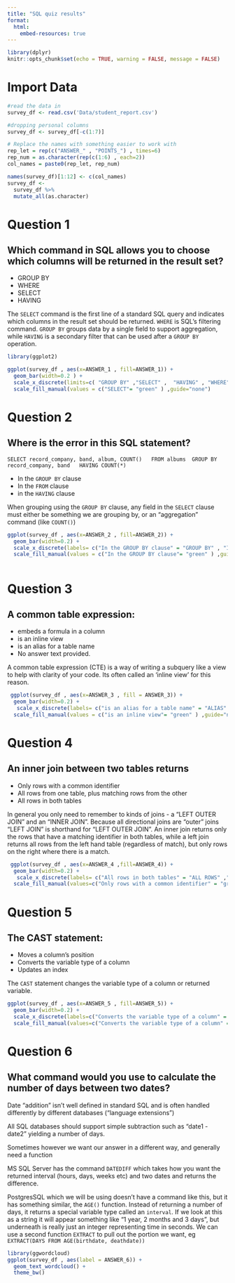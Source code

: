 ```yaml
---
title: "SQL quiz results"
format: 
  html:
    embed-resources: true
---
```


```r
library(dplyr)
knitr::opts_chunk$set(echo = TRUE, warning = FALSE, message = FALSE)
```

# Import Data

```r
#read the data in
survey_df <- read.csv('Data/student_report.csv')

#dropping personal columns
survey_df <- survey_df[-c(1:7)]

# Replace the names with something easier to work with
rep_let = rep(c("ANSWER_" , "POINTS_") , times=6)
rep_num = as.character(rep(c(1:6) , each=2))
col_names = paste0(rep_let, rep_num)

names(survey_df)[1:12] <- c(col_names)
survey_df <- 
  survey_df %>%
  mutate_all(as.character)

```

# Question 1

## Which command in SQL allows you to choose which columns will be returned in the result set?

-   GROUP BY
-   WHERE
-   SELECT
-   HAVING

The `SELECT` command is the first line of a standard SQL query and indicates which columns in the result set should be returned. `WHERE` is SQL's filtering command. `GROUP BY` groups data by a single field to support aggregation, while `HAVING` is a secondary filter that can be used after a `GROUP BY` operation.

```r
library(ggplot2)

ggplot(survey_df , aes(x=ANSWER_1 , fill=ANSWER_1)) + 
  geom_bar(width=0.2 ) +
  scale_x_discrete(limits=c( "GROUP BY" ,"SELECT" ,  "HAVING" , "WHERE")) +
  scale_fill_manual(values = c("SELECT"= "green" ) ,guide="none")
```

# Question 2

## Where is the error in this SQL statement?

`SELECT record_company, band, album, COUNT()  
FROM albums 
GROUP BY record_company, band  
HAVING COUNT(*)`

-   In the `GROUP BY` clause
-   In the `FROM` clause
-   in the `HAVING` clause

When grouping using the `GROUP BY` clause, any field in the `SELECT` clause must either be something we are grouping by, or an "aggregation" command (like `COUNT()`)

```r

ggplot(survey_df , aes(x=ANSWER_2 , fill=ANSWER_2)) + 
  geom_bar(width=0.2) + 
  scale_x_discrete(labels= c("In the GROUP BY clause" = "GROUP BY" , "In the HAVING clause" = "HAVING" , "In the FROM clause" = "FROM" ) , limits = c("In the GROUP BY clause" , "In the HAVING clause" ,"In the FROM clause")) +
  scale_fill_manual(values = c("In the GROUP BY clause"= "green" ) ,guide="none")



```

# Question 3

## A common table expression:

-   embeds a formula in a column
-   is an inline view
-   is an alias for a table name
-   No answer text provided.

A common table expression (CTE) is a way of writing a subquery like a view to help with clarity of your code. Its often called an 'inline view' for this reason. 

```r

 ggplot(survey_df , aes(x=ANSWER_3 , fill = ANSWER_3)) + 
  geom_bar(width=0.2) + 
   scale_x_discrete(labels= c("is an alias for a table name" = "ALIAS" ,"No answer text provided." = "NO ANSWER"  , "is an inline view" = "INLINE VIEW" , "embeds a formula in a column" = "EMBEDS FORMLA" ) , limits = c("is an alias for a table name" ,  "is an inline view" ,"embeds a formula in a column" , "No answer text provided.")) +
  scale_fill_manual(values = c("is an inline view"= "green" ) ,guide="none")


```

# Question 4

## An inner join between two tables returns

-   Only rows with a common identifier
-   All rows from one table, plus matching rows from the other
-   All rows in both tables

In general you only need to remember to kinds of joins - a "LEFT OUTER JOIN" and an "INNER JOIN". Because all directional joins are "outer" joins "LEFT JOIN" is shorthand for "LEFT OUTER JOIN". An inner join returns only the rows that have a matching identifier in both tables, while a left join returns all rows from the left hand table (regardless of match), but only rows on the right where there is a match.

```r
 ggplot(survey_df , aes(x=ANSWER_4 ,fill=ANSWER_4)) + 
  geom_bar(width=0.2) + 
   scale_x_discrete(labels= c("All rows in both tables" = "ALL ROWS" ,"No answer text provided." = "NO ANSWER" ,"Only rows with a common identifier" = "COMMON IDENTIFIER" , "All rows from one table, plus matching rows from the other" = "ALL PLUS MATCHING" ) , limits = c("All rows in both tables" , "Only rows with a common identifier" ,"All rows from one table, plus matching rows from the other" , "No answer text provided.")) + 
  scale_fill_manual(values=c("Only rows with a common identifier" = "green") , guide="none")


```

# Question 5

## The CAST statement:

-   Moves a column's position
-   Converts the variable type of a column
-   Updates an index

The `CAST` statement changes the variable type of a column or returned variable.

```r

ggplot(survey_df , aes(x=ANSWER_5 , fill=ANSWER_5)) + 
  geom_bar(width=0.2) + 
  scale_x_discrete(labels=c("Converts the variable type of a column" = "Converts type" ,"No answer text provided." = "NO ANSWER" ,"Updates an index" = "UPDATES INDEX" ,"Moves a column's position" = "MOVES COLUMN'S POSITION") , limits=c("Converts the variable type of a column","No answer text provided." , "Moves a column's position" , "Updates an index" )) +
  scale_fill_manual(values=c("Converts the variable type of a column" = "green") , guide="none")


```

# Question 6

## What command would you use to calculate the number of days between two dates?

Date "addition" isn't well defined in standard SQL and is often handled differently by different databases ("language extensions")

All SQL databases should support simple subtraction such as "date1 - date2" yielding a number of days.

Sometimes however we want our answer in a different way, and generally need a function

MS SQL Server has the command `DATEDIFF` which takes how you want the returned interval (hours, days, weeks etc) and two dates and returns the difference.

PostgresSQL which we will be using doesn't have a command like this, but it has something similar, the `AGE()` function. Instead of returning a number of days, it returns a special variable type called an `interval`. If we look at this as a string it will appear something like "1 year, 2 months and 3 days", but underneath is really just an integer representing time in seconds. We can use a second function `EXTRACT` to pull out the portion we want, eg `EXTRACT(DAYS FROM AGE(birthdate, deathdate))`

```r
library(ggwordcloud)
ggplot(survey_df , aes(label = ANSWER_6)) +
  geom_text_wordcloud() +
  theme_bw()
```
